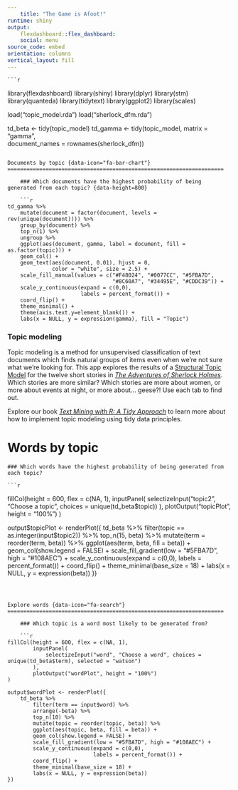 ```yaml
---
    title: "The Game is Afoot!"
runtime: shiny
output: 
    flexdashboard::flex_dashboard:
    social: menu
source_code: embed
orientation: columns
vertical_layout: fill
---
```

    
    ```r
library(flexdashboard)
library(shiny)
library(dplyr)
library(stm)
library(quanteda)
library(tidytext)
library(ggplot2)
library(scales)

load("topic_model.rda")
load("sherlock_dfm.rda")

td_beta <- tidy(topic_model)
td_gamma <- tidy(topic_model, matrix = "gamma",                    
                 document_names = rownames(sherlock_dfm))

```

Documents by topic {data-icon="fa-bar-chart"}
====================================================================
    
    ### Which documents have the highest probability of being generated from each topic? {data-height=800}
    
    ```r
td_gamma %>% 
    mutate(document = factor(document, levels = rev(unique(document)))) %>%
    group_by(document) %>%
    top_n(1) %>%
    ungroup %>%
    ggplot(aes(document, gamma, label = document, fill = as.factor(topic))) +
    geom_col() +
    geom_text(aes(document, 0.01), hjust = 0,
              color = "white", size = 2.5) +
    scale_fill_manual(values = c("#F48024", "#0077CC", "#5FBA7D", 
                                 "#8C60A7", "#34495E", "#CDDC39")) +
    scale_y_continuous(expand = c(0,0),
                       labels = percent_format()) +
    coord_flip() +
    theme_minimal() +
    theme(axis.text.y=element_blank()) +
    labs(x = NULL, y = expression(gamma), fill = "Topic")    

```

### Topic modeling {data-height=200}

Topic modeling is a method for unsupervised classification of text documents 
which finds natural groups of items even when we’re not sure what we’re looking for.
This app explores the results of a [Structural Topic Model](http://www.structuraltopicmodel.com/)
for the twelve short stories in 
[*The Adventures of Sherlock Holmes*](https://www.gutenberg.org/ebooks/1661).
Which stories are more similar? Which stories are more about women, or more about events at night, 
or more about... geese?! Use each tab to find out.

Explore our book [*Text Mining with R: A Tidy Approach*](http://tidytextmining.com/) 
to learn more about how to implement topic modeling using tidy data principles.


Words by topic {data-icon="fa-list"}
====================================================================
    
    ### Which words have the highest probability of being generated from each topic?
    
    ```r
fillCol(height = 600, flex = c(NA, 1), 
        inputPanel(
            selectizeInput("topic2", "Choose a topic", choices = unique(td_beta$topic))
        ),
        plotOutput("topicPlot", height = "100%")
)

output$topicPlot <- renderPlot({
    td_beta %>%
        filter(topic == as.integer(input$topic2)) %>%
        top_n(15, beta) %>%
        mutate(term = reorder(term, beta)) %>%
        ggplot(aes(term, beta, fill = beta)) +
        geom_col(show.legend = FALSE) +
        scale_fill_gradient(low = "#5FBA7D", high = "#108AEC") +
        scale_y_continuous(expand = c(0,0),
                           labels = percent_format()) +
        coord_flip() +
        theme_minimal(base_size = 18) +
        labs(x = NULL, y = expression(beta))
})

```



Explore words {data-icon="fa-search"}
====================================================================
    
    ### Which topic is a word most likely to be generated from?
    
    ```r
fillCol(height = 600, flex = c(NA, 1), 
        inputPanel(
            selectizeInput("word", "Choose a word", choices = unique(td_beta$term), selected = "watson")
        ),
        plotOutput("wordPlot", height = "100%")
)

output$wordPlot <- renderPlot({
    td_beta %>% 
        filter(term == input$word) %>% 
        arrange(-beta) %>% 
        top_n(10) %>% 
        mutate(topic = reorder(topic, beta)) %>%
        ggplot(aes(topic, beta, fill = beta)) +
        geom_col(show.legend = FALSE) +
        scale_fill_gradient(low = "#5FBA7D", high = "#108AEC") +
        scale_y_continuous(expand = c(0,0),
                           labels = percent_format()) +
        coord_flip() +
        theme_minimal(base_size = 18) +
        labs(x = NULL, y = expression(beta))
})

```
